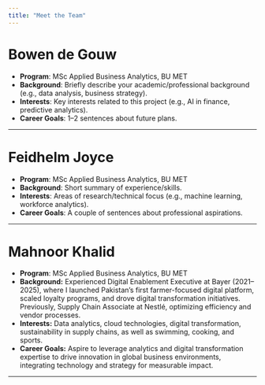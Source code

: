 ```yaml
---
title: "Meet the Team"
---
```


# Bowen de Gouw
- **Program**: MSc Applied Business Analytics, BU MET  
- **Background**: Briefly describe your academic/professional background (e.g., data analysis, business strategy).  
- **Interests**: Key interests related to this project (e.g., AI in finance, predictive analytics).  
- **Career Goals**: 1–2 sentences about future plans.  

---

# Feidhelm Joyce
- **Program**: MSc Applied Business Analytics, BU MET  
- **Background**: Short summary of experience/skills.  
- **Interests**: Areas of research/technical focus (e.g., machine learning, workforce analytics).  
- **Career Goals**: A couple of sentences about professional aspirations.  

---

# Mahnoor Khalid
- **Program**: MSc Applied Business Analytics, BU MET  
- **Background:** Experienced Digital Enablement Executive at Bayer (2021–2025), where I launched Pakistan’s first farmer-focused digital platform, scaled loyalty programs, and drove digital transformation initiatives. Previously, Supply Chain Associate at Nestlé, optimizing efficiency and vendor processes.  
- **Interests:** Data analytics, cloud technologies, digital transformation, sustainability in supply chains, as well as swimming, cooking, and sports.  
- **Career Goals:** Aspire to leverage analytics and digital transformation expertise to drive innovation in global business environments, integrating technology and strategy for measurable impact.  

---


